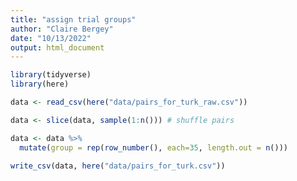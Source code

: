 ```yaml
---
title: "assign trial groups"
author: "Claire Bergey"
date: "10/13/2022"
output: html_document
---
```


```r
library(tidyverse)
library(here)
```


```r
data <- read_csv(here("data/pairs_for_turk_raw.csv"))

data <- slice(data, sample(1:n())) # shuffle pairs

data <- data %>%
  mutate(group = rep(row_number(), each=35, length.out = n()))
```

```r
write_csv(data, here("data/pairs_for_turk.csv"))
```
